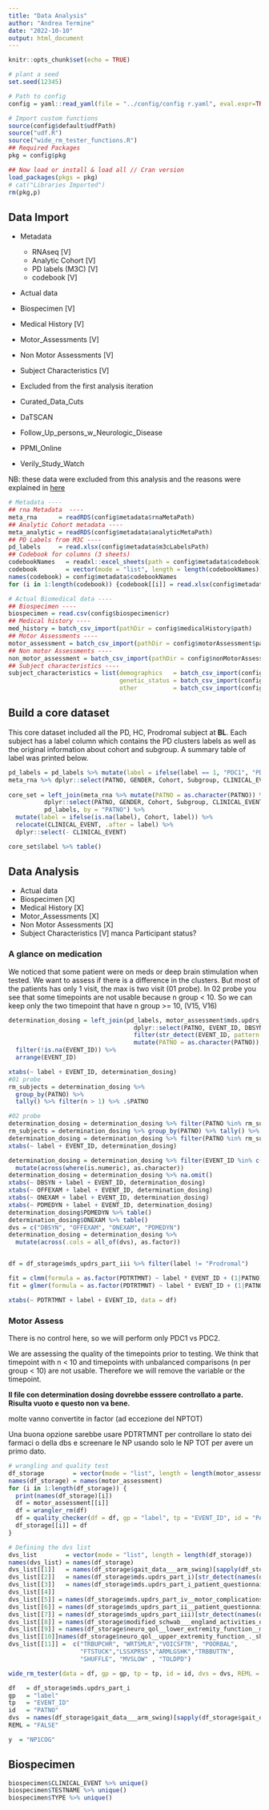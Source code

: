 ```yaml
---
title: "Data Analysis"
author: "Andrea Termine"
date: "2022-10-10"
output: html_document
---
```


```r
knitr::opts_chunk$set(echo = TRUE)
```

```r
# plant a seed
set.seed(12345)

# Path to config
config = yaml::read_yaml(file = "../config/config r.yaml", eval.expr=TRUE)
```

```r
# Import custom functions
source(config$default$udfPath)
source("udf.R")
source("wide_rm_tester_functions.R")
## Required Packages
pkg = config$pkg

## Now load or install & load all // Cran version
load_packages(pkgs = pkg)
# cat("Libraries Imported")
rm(pkg,p)
```

## Data Import

- Metadata 
  - RNAseq          [V]
  - Analytic Cohort [V]
  - PD labels (M3C) [V]
  - codebook        [V]
  
- Actual data
 - Biospecimen             [V]
 - Medical History         [V]
 - Motor_Assessments       [V]
 - Non Motor Assessments   [V]
 - Subject Characteristics [V]
 
- Excluded from the first analysis iteration
 - Curated_Data_Cuts
 - DaTSCAN
 - Follow_Up_persons_w_Neurologic_Disease
 - PPMI_Online
 - Verily_Study_Watch
 
NB: these data were excluded from this analysis and the reasons were explained in [here](https://docs.google.com/document/d/1sWAzx_V1ggMrYBEIf3u0ipBktHjf4bbBkttmPDRoq3w/edit#heading=h.6ajalzwdwoyq)
  
```r
# Metadata ----
## rna Metadata  ----
meta_rna      = readRDS(config$metadata$rnaMetaPath)
## Analytic Cohort metadata ----
meta_analytic = readRDS(config$metadata$analyticMetaPath)
## PD Labels from M3C ----
pd_labels     = read.xlsx(config$metadata$m3cLabelsPath)
## Codebook for columns (3 sheets)
codebookNames   = readxl::excel_sheets(path = config$metadata$codebook)
codebook        = vector(mode = "list", length = length(codebookNames))
names(codebook) = config$metadata$codebookNames
for (i in 1:length(codebook)) {codebook[[i]] = read.xlsx(config$metadata$codebook, sheet = i)}

# Actual Biomedical data ----
## Biospecimen ----
biospecimen = read.csv(config$biospecimen$cr)
## Medical history ----
med_history = batch_csv_import(pathDir = config$medicalHistory$path)
## Motor Assessments ----
motor_assessment = batch_csv_import(pathDir = config$motorAssessment$path)
## Non motor Assessments ----
non_motor_assessment = batch_csv_import(pathDir = config$nonMotorAssessment$path)
## Subject characteristics ----
subject_characteristics = list(demographics   = batch_csv_import(config$subjectCharacteristics$demodir),
                               genetic_status = batch_csv_import(config$subjectCharacteristics$geneticdir),
                               other          = batch_csv_import(config$subjectCharacteristics$scdir))
```


## Build a core dataset

This core dataset included all the PD, HC, Prodromal subject at **BL**. Each subject has a label column which contains the PD clusters labels as well as the original information about cohort and subgroup. A summary table of label was printed below.

```r
pd_labels = pd_labels %>% mutate(label = ifelse(label == 1, "PDC1", "PDC2"))
meta_rna %>% dplyr::select(PATNO, GENDER, Cohort, Subgroup, CLINICAL_EVENT) %>% filter(CLINICAL_EVENT == "BL")
 
core_set = left_join(meta_rna %>% mutate(PATNO = as.character(PATNO)) %>% 
          dplyr::select(PATNO, GENDER, Cohort, Subgroup, CLINICAL_EVENT) %>% filter(CLINICAL_EVENT == "BL"),
          pd_labels, by = "PATNO") %>% 
  mutate(label = ifelse(is.na(label), Cohort, label)) %>% 
  relocate(CLINICAL_EVENT, .after = label) %>% 
  dplyr::select(- CLINICAL_EVENT)

core_set$label %>% table()
```

## Data Analysis

- Actual data
 - Biospecimen             [X]
 - Medical History         [X]
 - Motor_Assessments       [X]
 - Non Motor Assessments   [X]
 - Subject Characteristics [V] manca Participant status?


### A glance on medication

We noticed that some patient were on meds or deep brain stimulation when tested. We want to assess if there is a difference in the clusters.
But most of the patients has only 1 visit, the max is two visit (01 probe). 
In 02 probe you see that some timepoints are not usable because n group < 10. So we can keep only the two timepoint that have n group >= 10, (V15, V16)
```r
determination_dosing = left_join(pd_labels, motor_assessment$mds.updrs_part_iii_on_off_determination___dosing %>% 
                                   dplyr::select(PATNO, EVENT_ID, DBSYN, OFFEXAM, ONEXAM, PDMEDYN) %>% 
                                   filter(str_detect(EVENT_ID, pattern = paste(c("BL", "V"), collapse = "|"))) %>%
                                   mutate(PATNO = as.character(PATNO)), by = "PATNO") %>% 
  filter(!is.na(EVENT_ID)) %>% 
  arrange(EVENT_ID) 

xtabs(~ label + EVENT_ID, determination_dosing)
#01 probe
rm_subjects = determination_dosing %>% 
  group_by(PATNO) %>% 
  tally() %>% filter(n > 1) %>% .$PATNO

#02 probe
determination_dosing = determination_dosing %>% filter(PATNO %in% rm_subjects)
rm_subjects = determination_dosing %>% group_by(PATNO) %>% tally() %>% filter(n > 1) %>% .$PATNO
determination_dosing = determination_dosing %>% filter(PATNO %in% rm_subjects)
xtabs(~ label + EVENT_ID, determination_dosing)

determination_dosing = determination_dosing %>% filter(EVENT_ID %in% c("V15", "V16")) %>% 
  mutate(across(where(is.numeric), as.character))
determination_dosing = determination_dosing %>% na.omit()
xtabs(~ DBSYN + label + EVENT_ID, determination_dosing)
xtabs(~ OFFEXAM + label + EVENT_ID, determination_dosing)
xtabs(~ ONEXAM + label + EVENT_ID, determination_dosing)
xtabs(~ PDMEDYN + label + EVENT_ID, determination_dosing)
determination_dosing$PDMEDYN %>% table()
determination_dosing$ONEXAM %>% table()
dvs = c("DBSYN", "OFFEXAM", "ONEXAM", "PDMEDYN")
determination_dosing = determination_dosing %>% 
  mutate(across(.cols = all_of(dvs), as.factor))


df = df_storage$mds_updrs_part_iii %>% filter(label != "Prodromal")

fit = clmm(formula = as.factor(PDTRTMNT) ~ label * EVENT_ID + (1|PATNO), data = df)
fit = glmer(formula = as.factor(PDTRTMNT) ~ label * EVENT_ID + (1|PATNO), data = df, family ="binomial")

xtabs(~ PDTRTMNT + label + EVENT_ID, data = df)
```



### Motor Assess
There is no control here, so we will perform only PDC1 vs PDC2.

We are assessing the quality of the timepoints prior to testing. We think that timepoint with n < 10 and timepoints with unbalanced comparisons (n per group < 10) are not usable. Therefore we will remove the variable or the timepoint.

**Il file con determination dosing dovrebbe esssere controllato a parte. Risulta vuoto e questo non va bene.**

molte vanno convertite in factor (ad eccezione del NPTOT)

Una buona opzione sarebbe usare PDTRTMNT per controllare lo stato dei farmaci o della dbs e screenare le NP usando solo le NP TOT per avere un primo dato.

```r
# wrangling and quality test
df_storage        = vector(mode = "list", length = length(motor_assessment))
names(df_storage) = names(motor_assessment)
for (i in 1:length(df_storage)) {
  print(names(df_storage)[i])
  df = motor_assessment[[i]]
  df = wrangler_rm(df)
  df = quality_checker(df = df, gp = "label", tp = "EVENT_ID", id = "PATNO")
  df_storage[[i]] = df
}

# Defining the dvs list
dvs_list        = vector(mode = "list", length = length(df_storage))
names(dvs_list) = names(df_storage)
dvs_list[[1]]   = names(df_storage$gait_data___arm_swing)[sapply(df_storage$gait_data___arm_swing, is.double)]
dvs_list[[2]]   = names(df_storage$mds.updrs_part_i)[str_detect(names(df_storage$mds.updrs_part_i), "NP1")]
dvs_list[[3]]   = names(df_storage$mds.updrs_part_i_patient_questionnaire)[str_detect(names(df_storage$mds.updrs_part_i_patient_questionnaire), "NP1")]
dvs_list[[4]]
dvs_list[[5]] = names(df_storage$mds.updrs_part_iv__motor_complications)[str_detect(names(df_storage$mds.updrs_part_iv__motor_complications),"NP4")]
dvs_list[[6]] = names(df_storage$mds_updrs_part_ii__patient_questionnaire)[str_detect(names(df_storage$mds_updrs_part_ii__patient_questionnaire), "NP2")]
dvs_list[[7]] = names(df_storage$mds_updrs_part_iii)[str_detect(names(df_storage$mds_updrs_part_iii), paste(c("NP3", "DYS", "NHY"),collapse = "|"))]
dvs_list[[8]] = names(df_storage$modified_schwab___england_activities_of_daily_living)[str_detect(names(df_storage$modified_schwab___england_activities_of_daily_living), "MSEADLG")]
dvs_list[[9]] = names(df_storage$neuro_qol__lower_extremity_function__mobility__._short_form)[str_detect(names(df_storage$neuro_qol__lower_extremity_function__mobility__._short_form), "NQMOB")]
dvs_list[[10]]names(df_storage$neuro_qol__upper_extremity_function_._short_form)[str_detect(names(df_storage$neuro_qol__upper_extremity_function_._short_form), "NQUE")]
dvs_list[[11]] =  c("TRBUPCHR", "WRTSMLR","VOICSFTR", "POORBAL",
                    "FTSTUCK","LSSXPRSS","ARMLGSHK","TRBBUTTN", 
                    "SHUFFLE", "MVSLOW" , "TOLDPD")
```

```r
wide_rm_tester(data = df, gp = gp, tp = tp, id = id, dvs = dvs, REML = REML)
```

```r
df   = df_storage$mds.updrs_part_i
gp   = "label"
tp   = "EVENT_ID"
id   = "PATNO"
dvs  = names(df_storage$gait_data___arm_swing)[sapply(df_storage$gait_data___arm_swing, is.double)]
REML = "FALSE"

y  = "NP1COG"

```

## Biospecimen 

```r
biospecimen$CLINICAL_EVENT %>% unique()
biospecimen$TESTNAME %>% unique()
biospecimen$TYPE %>% unique()
```

